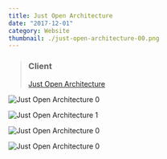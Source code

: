 ```yaml
---
title: Just Open Architecture
date: "2017-12-01"
category: Website
thumbnail: ./just-open-architecture-00.png
---
```


> ### Client
> [Just Open Architecture](http://www.justopenarch.com/)

<EmbedImage width="wide" website>

![Just Open Architecture 0](./just-open-architecture-00.png)

</EmbedImage>

<EmbedImage width="wide" website>

![Just Open Architecture 1](./just-open-architecture-01.png)

</EmbedImage>

<EmbedImage width="wide" website>

![Just Open Architecture 0](./just-open-architecture-02.png)

</EmbedImage>

<EmbedImage width="wide" website>

![Just Open Architecture 0](./just-open-architecture-03.png)

</EmbedImage>